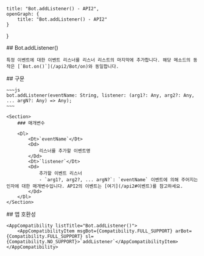 
    title: "Bot.addListener() - API2",
    openGraph: {
        title: "Bot.addListener() - API2"
    }
}

<Section>
    ## Bot.addListener()

    특정 이벤트에 대한 이벤트 리스너를 리스너 리스트의 마지막에 추가합니다. 해당 메소드의 동작은 [`Bot.on()`](/api2/Bot/on)와 동일합니다.
</Section>
<Section>
    ## 구문

    ~~~js
    bot.addListener(eventName: String, listener: (arg1?: Any, arg2?: Any, ... argN?: Any) => Any);
    ~~~

    <Section>
        ### 매개변수

        <Dl>
            <Dt>`eventName`</Dt>
            <Dd>
                리스너를 추가할 이벤트명
            </Dd>
            <Dt>`listener`</Dt>
            <Dd>
                추가할 이벤트 리스너
                - `arg1?, arg2?, ... argN?`: `eventName` 이벤트에 의해 주어지는 인자에 대한 매개변수입니다. API2의 이벤트는 [여기](/api2#이벤트)를 참고하세요.
            </Dd>
        </Dl>
    </Section>
</Section>
<Section>
    ## 앱 호환성

    <AppCompatibility listTitle="Bot.addListener()">
        <AppCompatibilityItem msgBot={Compatibility.FULL_SUPPORT} arBot={Compatibility.FULL_SUPPORT} sl={Compatibility.NO_SUPPORT}>`addListener`</AppCompatibilityItem>
    </AppCompatibility>
</Section>